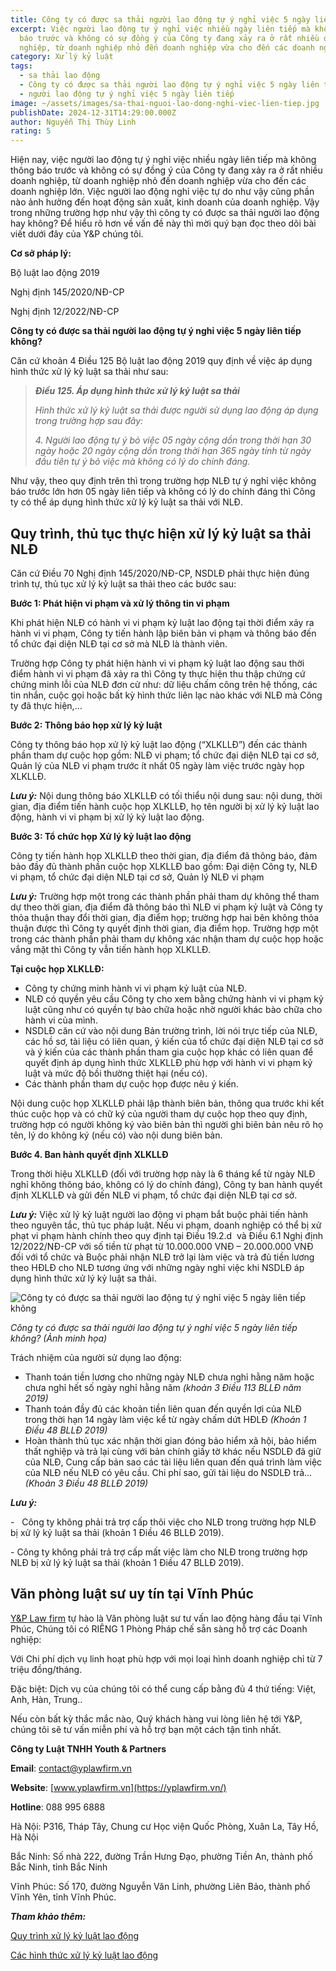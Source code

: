 ```yaml
---
title: Công ty có được sa thải người lao động tự ý nghỉ việc 5 ngày liên tiếp không?
excerpt: Việc người lao động tự ý nghỉ việc nhiều ngày liên tiếp mà không thông
  báo trước và không có sự đồng ý của Công ty đang xảy ra ở rất nhiều doanh
  nghiệp, từ doanh nghiệp nhỏ đến doanh nghiệp vừa cho đến các doanh nghiệp lớn.
category: Xử lý kỷ luật
tags:
  - sa thải lao động
  - Công ty có được sa thải người lao động tự ý nghỉ việc 5 ngày liên tiếp không
  - người lao động tự ý nghỉ việc 5 ngày liên tiếp
image: ~/assets/images/sa-thai-nguoi-lao-dong-nghi-viec-lien-tiep.jpg
publishDate: 2024-12-31T14:29:00.000Z
author: Nguyễn Thị Thùy Linh
rating: 5
---
```

Hiện nay, việc người lao động tự ý nghỉ việc nhiều ngày liên tiếp mà không thông báo trước và không có sự đồng ý của Công ty đang xảy ra ở rất nhiều doanh nghiệp, từ doanh nghiệp nhỏ đến doanh nghiệp vừa cho đến các doanh nghiệp lớn. Việc người lao động nghỉ việc tự do như vậy cũng phần nào ảnh hưởng đến hoạt động sản xuất, kinh doanh của doanh nghiệp. Vậy trong những trường hợp như vậy thì công ty có được sa thải người lao động hay không? Để hiểu rõ hơn về vấn đề này thì mời quý bạn đọc theo dõi bài viết dưới đây của Y&P chúng tôi.

**Cơ sở pháp lý:**

Bộ luật lao động 2019

Nghị định 145/2020/NĐ-CP

Nghị định 12/2022/NĐ-CP

**Công ty có được sa thải người lao động tự ý nghỉ việc 5 ngày liên tiếp không?**

Căn cứ khoản 4 Điều 125 Bộ luật lao động 2019 quy định về việc áp dụng hình thức xử lý kỷ luật sa thải như sau:

> ***Điều 125. Áp dụng hình thức xử lý kỷ luật sa thải***
>
> *Hình thức xử lý kỷ luật sa thải được người sử dụng lao động áp dụng trong trường hợp sau đây:*
>
> *4. Người lao động tự ý bỏ việc 05 ngày cộng dồn trong thời hạn 30 ngày hoặc 20 ngày cộng dồn trong thời hạn 365 ngày tính từ ngày đầu tiên tự ý bỏ việc mà không có lý do chính đáng.*

Như vậy, theo quy định trên thì trong trường hợp NLĐ tự ý nghỉ việc không báo trước lớn hơn 05 ngày liên tiếp và không có lý do chính đáng thì Công ty có thể áp dụng hình thức xử lý kỷ luật sa thải với NLĐ.

## Quy trình, thủ tục thực hiện xử lý kỷ luật sa thải NLĐ

Căn cứ Điều 70 Nghị định 145/2020/NĐ-CP, NSDLĐ phải thực hiện đúng trình tự, thủ tục xử lý kỷ luật sa thải theo các bước sau:

**Bước 1: Phát hiện vi phạm và xử lý thông tin vi phạm**

Khi phát hiện NLĐ có hành vi vi phạm kỷ luật lao động tại thời điểm xảy ra hành vi vi phạm, Công ty tiến hành lập biên bản vi phạm và thông báo đến tổ chức đại diện NLĐ tại cơ sở mà NLĐ là thành viên.

Trường hợp Công ty phát hiện hành vi vi phạm kỷ luật lao động sau thời điểm hành vi vi phạm đã xảy ra thì Công ty thực hiện thu thập chứng cứ chứng minh lỗi của NLĐ đơn cử như: dữ liệu chấm công trên hệ thống, các tin nhắn, cuộc gọi hoặc bất kỳ hình thức liên lạc nào khác với NLĐ mà Công ty đã thực hiện,…

**Bước 2: Thông báo họp xử lý kỷ luật**

Công ty thông báo họp xử lý kỷ luật lao động (“XLKLLĐ”) đến các thành phần tham dự cuộc họp gồm: NLĐ vi phạm; tổ chức đại diện NLĐ tại cơ sở, Quản lý của NLĐ vi phạm trước ít nhất 05 ngày làm việc trước ngày họp XLKLLĐ.

***Lưu ý:*** Nội dung thông báo XLKLLĐ có tối thiểu nội dung sau: nội dung, thời gian, địa điểm tiến hành cuộc họp XLKLLĐ, họ tên người bị xử lý kỷ luật lao động, hành vi vi phạm bị xử lý kỷ luật lao động.

**Bước 3: Tổ chức họp Xử lý kỷ luật lao động**

Công ty tiến hành họp XLKLLĐ theo thời gian, địa điểm đã thông báo, đảm bảo đầy đủ thành phần cuộc họp XLKLLĐ bao gồm: Đại diện Công ty, NLĐ vi phạm, tổ chức đại diện NLĐ tại cơ sở, Quản lý NLĐ vi phạm

***Lưu ý:*** Trường hợp một trong các thành phần phải tham dự không thể tham dự theo thời gian, địa điểm đã thông báo thì NLĐ vi phạm kỷ luật và Công ty thỏa thuận thay đổi thời gian, địa điểm họp; trường hợp hai bên không thỏa thuận được thì Công ty quyết định thời gian, địa điểm họp. Trường hợp một trong các thành phần phải tham dự không xác nhận tham dự cuộc họp hoặc vắng mặt thì Công ty vẫn tiến hành họp XLKLLĐ.

**Tại cuộc họp XLKLLĐ:**

* Công ty chứng minh hành vi vi phạm kỷ luật của NLĐ.
* NLĐ có quyền yêu cầu Công ty cho xem bằng chứng hành vi vi phạm kỷ luật cũng như có quyền tự bào chữa hoặc nhờ người khác bào chữa cho hành vi của mình.
* NSDLĐ căn cứ vào nội dung Bản trường trình, lời nói trực tiếp của NLĐ, các hồ sơ, tài liệu có liên quan, ý kiến của tổ chức đại diện NLĐ tại cơ sở và ý kiến của các thành phần tham gia cuộc họp khác có liên quan để quyết định áp dụng hình thức XLKLLĐ phù hợp với hành vi vi phạm kỷ luật và mức độ bồi thường thiệt hại (nếu có).
* Các thành phần tham dự cuộc họp được nêu ý kiến.

Nội dung cuộc họp XLKLLĐ phải lập thành biên bản, thông qua trước khi kết thúc cuộc họp và có chữ ký của người tham dự cuộc họp theo quy định, trường hợp có người không ký vào biên bản thì người ghi biên bản nêu rõ họ tên, lý do không ký (nếu có) vào nội dung biên bản.

**Bước 4. Ban hành quyết định XLKLLĐ**

Trong thời hiệu XLKLLĐ (đối với trường hợp này là 6 tháng kể từ ngày NLĐ nghỉ không thông báo, không có lý do chính đáng), Công ty ban hành quyết định XLKLLĐ và gửi đến NLĐ vi phạm, tổ chức đại diện NLĐ tại cơ sở.

***Lưu ý:*** Việc xử lý kỷ luật người lao động vi phạm bắt buộc phải tiến hành theo nguyên tắc, thủ tục pháp luật. Nếu vi phạm, doanh nghiệp có thể bị xử phạt vi phạm hành chính theo quy định tại Điều 19.2.d  và Điều 6.1 Nghị định 12/2022/NĐ-CP với số tiền từ phạt từ 10.000.000 VNĐ – 20.000.000 VNĐ đối với tổ chức và Buộc phải nhận NLĐ trở lại làm việc và trả đủ tiền lương theo HĐLĐ cho NLĐ tương ứng với những ngày nghỉ việc khi NSDLĐ áp dụng hình thức xử lý kỷ luật sa thải.

![Công ty có được sa thải người lao động tự ý nghỉ việc 5 ngày liên tiếp không](~/assets/images/sa-thai-nguoi-lao-dong-tu-y-nghi-viec.jpg "Công ty có được sa thải người lao động tự ý nghỉ việc 5 ngày liên tiếp không")

*Công ty có được sa thải người lao động tự ý nghỉ việc 5 ngày liên tiếp không? (Ảnh minh họa)*

Trách nhiệm của người sử dụng lao động:

* Thanh toán tiền lương cho những ngày NLĐ chưa nghỉ hằng năm hoặc chưa nghỉ hết số ngày nghỉ hằng năm *(khoản 3 Điều 113 BLLĐ năm 2019)*
* Thanh toán đầy đủ các khoản tiền liên quan đến quyền lợi của NLĐ trong thời hạn 14 ngày làm việc kể từ ngày chấm dứt HĐLĐ *(Khoản 1 Điều 48 BLLĐ 2019)*
* Hoàn thành thủ tục xác nhận thời gian đóng bảo hiểm xã hội, bảo hiểm thất nghiệp và trả lại cùng với bản chính giấy tờ khác nếu NSDLĐ đã giữ của NLĐ, Cung cấp bản sao các tài liệu liên quan đến quá trình làm việc của NLĐ nếu NLĐ có yêu cầu. Chi phí sao, gửi tài liệu do NSDLĐ trả… *(Khoản 3 Điều 48 BLLĐ 2019)*

***Lưu ý:***

\-   	Công ty không phải trả trợ cấp thôi việc cho NLĐ trong trường hợp NLĐ bị xử lý kỷ luật sa thải (khoản 1 Điều 46 BLLĐ 2019).

\-	 Công ty không phải trả trợ cấp mất việc làm cho NLĐ trong trường hợp NLĐ bị xử lý kỷ luật sa thải (khoản 1 Điều 47 BLLĐ 2019).

## Văn phòng luật sư uy tín tại Vĩnh Phúc

[Y&P Law firm](https://yplawfirm.vn/) tự hào là Văn phòng luật sư tư vấn lao động hàng đầu tại Vĩnh Phúc, Chúng tôi có RIÊNG 1 Phòng Pháp chế sẵn sàng hỗ trợ các Doanh nghiệp:

Với Chi phí dịch vụ linh hoạt phù hợp với mọi loại hình doanh nghiệp chỉ từ 7 triệu đồng/tháng.

Đặc biệt: Dịch vụ của chúng tôi có thể cung cấp bằng đủ 4 thứ tiếng: Việt, Anh, Hàn, Trung..

Nếu còn bất kỳ thắc mắc nào, Quý khách hàng vui lòng liên hệ tới Y&P, chúng tôi sẽ tư vấn miễn phí và hỗ trợ bạn một cách tận tình nhất.

**Công ty Luật TNHH Youth & Partners**

**Email**: contact@yplawfirm.vn

**Website**: [www.yplawfirm.vn](https://yplawfirm.vn/)

**Hotline**: 088 995 6888

Hà Nội: P316, Tháp Tây, Chung cư Học viện Quốc Phòng, Xuân La, Tây Hồ, Hà Nội

Bắc Ninh: Số nhà 222, đường Trần Hưng Đạo, phường Tiền An, thành phố Bắc Ninh, tỉnh Bắc Ninh

Vĩnh Phúc: Số 170, đường Nguyễn Văn Linh, phường Liên Bảo, thành phố Vĩnh Yên, tỉnh Vĩnh Phúc.

***Tham khảo thêm:***

[Quy trình xử lý kỷ luật lao động](https://yplawfirm.vn/lao-dong/quy-trinh-xu-ly-ky-luat-lao-dong)

[Các hình thức xử lý kỷ luật lao động](https://yplawfirm.vn/lao-dong/cac-hinh-thuc-xu-ly-ky-luat-lao-dong)
